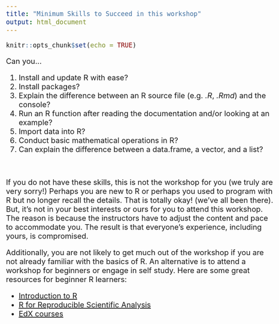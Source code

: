 ```yaml
---
title: "Minimum Skills to Succeed in this workshop"
output: html_document
---
```


```r
knitr::opts_chunk$set(echo = TRUE)
```
<style type="text/css">

body{ /* Normal  */
      font-size: 20px;
  }
</style>

Can you...

1. Install and update R with ease?   
1. Install packages?   
1. Explain the difference between an R source file (e.g. *.R*, *.Rmd*) and the console?   
1. Run an R function after reading the documentation and/or looking at an example?   
1. Import data into R?   
1. Conduct basic mathematical operations in R?   
1. Can explain the difference between a data.frame, a vector, and a list?  

<br>

If you do not have these skills, this is not the workshop for you (we truly are very sorry!) Perhaps you are new to R or perhaps you used to program with R but no longer recall the details. That is totally okay! (we've all been there). But, it's not in your best interests or ours for you to attend this workshop. The reason is because the instructors have to adjust the content and pace to accommodate you. The result is that everyone's experience, including yours, is compromised. 

Additionally, you are not likely to get much out of the workshop if you are not already familiar with the basics of R. An alternative is to attend a workshop for beginners or engage in self study. Here are some great resources for beginner R learners:

* [Introduction to R](https://datacarpentry.org/R-ecology-lesson/01-intro-to-r.html)
* [R for Reproducible Scientific Analysis](https://swcarpentry.github.io/r-novice-gapminder/)
* [EdX courses](https://www.edx.org/learn/r-programming)

